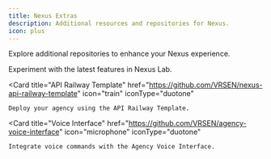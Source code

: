 ```yaml
---
title: Nexus Extras
description: Additional resources and repositories for Nexus.
icon: plus
---
```


Explore additional repositories to enhance your Nexus experience.

<CardGroup cols={3}>
  <Card
    title="Nexus Lab"
    href="https://github.com/VRSEN/nexus-lab"
    icon="flask"
    iconType="duotone"
  >
    Experiment with the latest features in Nexus Lab.
  </Card>

  <Card
    title="API Railway Template"
    href="https://github.com/VRSEN/nexus-api-railway-template"
    icon="train"
    iconType="duotone"
  >
    Deploy your agency using the API Railway Template.
  </Card>

  <Card
    title="Voice Interface"
    href="https://github.com/VRSEN/agency-voice-interface"
    icon="microphone"
    iconType="duotone"
  >
    Integrate voice commands with the Agency Voice Interface.
  </Card>
</CardGroup>

